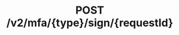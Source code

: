 ---
title: 'POST /v2/mfa/{type}/sign/{requestId}'
openapi: 'POST /v2/mfa/{type}/sign/{requestId}'
---